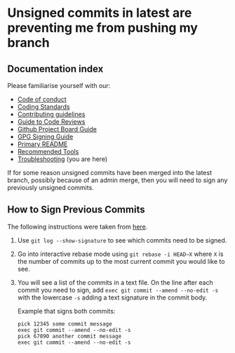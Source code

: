 
<Meta title="docs/Troubleshooting" />

# Unsigned commits in latest are preventing me from pushing my branch

## Documentation index

Please familiarise yourself with our:

- [Code of conduct](https://github.com/bbc/simorgh/blob/latest/.github/CODE_OF_CONDUCT.md)
- [Coding Standards](https://github.com/bbc/simorgh/blob/latest/docs/Coding-Standards/README.md)
- [Contributing guidelines](https://github.com/bbc/simorgh/blob/latest/CONTRIBUTING.md)
- [Guide to Code Reviews](https://github.com/bbc/simorgh/blob/latest/docs/Code-Reviews.md)
- [Github Project Board Guide](https://github.com/bbc/simorgh/blob/latest/docs/Project-Board-Guide.md)
- [GPG Signing Guide](docs/GPG-Signing-Guide.md)
- [Primary README](https://github.com/bbc/simorgh/blob/latest/README.md)
- [Recommended Tools](https://github.com/bbc/simorgh/blob/latest/docs/Recommended-Tools.md)
- [Troubleshooting](https://github.com/bbc/simorgh/blob/latest/docs/Troubleshooting.md) (you are here)

If for some reason unsigned commits have been merged into the latest branch, possibly because of an admin merge, then you will need to sign any previously unsigned commits.

## How to Sign Previous Commits

The following instructions were taken from [here](https://hyperledger-indy.readthedocs.io/projects/sdk/en/latest/docs/contributors/signing-commits.html).

1. Use `git log --show-signature` to see which commits need to be signed.
2. Go into interactive rebase mode using `git rebase -i HEAD~X` where `X` is the number of commits up to the most current commit you would like to see.
3. You will see a list of the commits in a text file. On the line after each commit you need to sign, add `exec git commit --amend --no-edit -s` with the lowercase `-s` adding a text signature in the commit body.

   Example that signs both commits:

   ```
   pick 12345 some commit message
   exec git commit --amend --no-edit -s
   pick 67890 another commit message
   exec git commit --amend --no-edit -s
   ```
